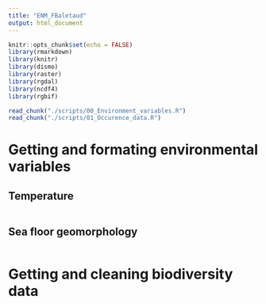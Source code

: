 ```yaml
---
title: "ENM_FBaletaud"
output: html_document
---
```

```r
knitr::opts_chunk$set(echo = FALSE)
library(rmarkdown)
library(knitr)
library(dismo)
library(raster)
library(rgdal)
library(ncdf4)
library(rgbif)
```

```r
read_chunk("./scripts/00_Environment_variables.R")
read_chunk("./scripts/01_Occurence_data.R")
```


# Getting and formating environmental variables

## Temperature

```r

```

## Sea floor geomorphology

```r

```



# Getting and cleaning biodiversity data

```r

```


